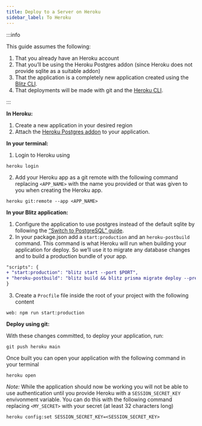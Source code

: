 ```yaml
---
title: Deploy to a Server on Heroku
sidebar_label: To Heroku
---
```


<!-- prettier-ignore-start -->
:::info

This guide assumes the following:

1. That you already have an Heroku account
2. That you’ll be using the Heroku Postgres addon (since Heroku does not
   provide sqlite as a suitable addon)
3. That the application is a completely new application created using the
   [Blitz CLI](/docs/cli-new).
4. That deployments will be made with git and the
   [Heroku CLI](https://devcenter.heroku.com/articles/heroku-cli).

:::
<!-- prettier-ignore-end -->

**In Heroku:**

1. Create a new application in your desired region
2. Attach the
   [Heroku Postgres addon](https://elements.heroku.com/addons/heroku-postgresql)
   to your application.

**In your terminal:**

1. Login to Heroku using

```
heroku login
```

2. Add your Heroku app as a git remote with the following command
   replacing `<APP_NAME>` with the name you provided or that was given to
   you when creating the Heroku app.

```
heroku git:remote --app <APP_NAME>
```

**In your Blitz application:**

1. Configure the application to use postgres instead of the default sqlite
   by following the
   [“Switch to PostgreSQL” guide](/docs/database-overview#switch-to-postgresql).
2. In your package.json add a `start:production` and an `heroku-postbuild`
   command. This command is what Heroku will run when building your
   application for deploy. So we’ll use it to migrate any database changes
   and to build a production bundle of your app.

```diff
"scripts": {
+ "start:production": "blitz start --port $PORT",
+ "heroku-postbuild": "blitz build && blitz prisma migrate deploy --preview-feature"
}
```

3. Create a `Procfile` file inside the root of your project with the
   following content

```
web: npm run start:production
```

**Deploy using git:**

With these changes committed, to deploy your application, run:

```
git push heroku main
```

Once built you can open your application with the following command in
your terminal

```
heroku open
```

_Note:_ While the application should now be working you will not be able
to use authentication until you provide Heroku with a `SESSION_SECRET_KEY`
envivonment variable. You can do this with the following command replacing
`<MY_SECRET>` with your secret (at least 32 characters long)

```
heroku config:set SESSION_SECRET_KEY=<SESSION_SECRET_KEY>
```
